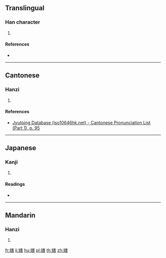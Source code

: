 ==Translingual==

===Han character===
{{Han char|rn=38|rad=女|as=12|sn=15|four=48461|canj=VTGR,VTTR|ids=⿰女善}}

# {{defn|Han|sort=女12}}

====References====
* {{Han ref|kx=0271.010|dkj=06708|dj=0538.360|hdz=21082.120|uh=5AF8|ud=23288|bh=E55A|bd=58714}}

----

==Cantonese==

===Hanzi===
{{yue-hanzi|jyut=[[zin2]]|y=jin2}}

# {{defn|lang=yue|sort=女12}}

====References====
* [http://www.iso10646hk.net/jp/document/download.jsp Jyutping Database (iso10646hk.net) - Cantonese Pronunciation List (Part 1), p. 95]

----

==Japanese==

===Kanji===
{{ja-kanji|grade=|rs=女12}}

# {{defn|lang=ja|sort=女12}}

====Readings====
* {{ja-readings|on=[[せん]] (sen)|kun=[[はずかしめる]] (hazukashimeru), [[かたくな]] (katakuna)}}

----

==Mandarin==

===Hanzi===
{{cmn-hanzi|pin=[[zhǎn]] ([[zhan3]])|wg=chan<sup>3</sup>}}

# {{defn|lang=cmn|sort=女12}}

[[fr:嫸]]
[[li:嫸]]
[[hu:嫸]]
[[pl:嫸]]
[[th:嫸]]
[[zh:嫸]]